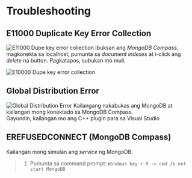 
# Troubleshooting

## E11000 Duplicate Key Error Collection
![E11000 Dupe key error collection](../../../public/e11000-2.png)
Ibuksan ang *MongoDB Compass*, magkonekta sa localhost, pumunta sa *document indexes* at i-click ang *delete* na button. Pagkatapos, subukan mo muli.

![E10000 Dupe key error collection](../../../public/e11000-1.png)

## Global Distribution Error
![Global Distribution Error](../../../public/distribution.png)
Kailangang nakabukas ang MongoDB at kailangan mong konektado sa MongoDB Compass.\
Gayundin, kailangan mo ang C++ plugin para sa Visual Studio
## EREFUSEDCONNECT (MongoDB Compass)

Kailangan mong simulan ang *service* ng MongoDB.

> 1. Pumunta sa command prompt: `Windows key + R -> cmd /k net start MongoDB`